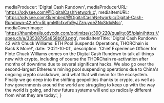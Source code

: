 
  mediaProducer: 'Digital Cash Rundown',
  mediaProducerURL: 'https://odysee.com/@DigitalCashNetwork:c',
  mediaItemURL:
    'https://odysee.com/$/embed/@DigitalCashNetwork:c/Digital-Cash-Rundown-42:e?r=5LgmMfcfxvfo9yJZzruyoeZNxStdxMsc',
  mediaCoverImage:
    'https://thumbnails.odycdn.com/optimize/s:390:220/quality:85/plain/https://spee.ch/e/33538795a858b6f3.png',
  mediaItemTitle:
    'Digital Cash Rundown 42 with Chuck Williams: ETH Pool Suspends Operations, THORChain is Back & More!',
  date: '2021-10-01',
  description:
    'Chief Experience Officer for Flote Chuck Williams comes on the Digital Cash Rundown to talk all things new with crypto, including of course the THORChain re-activation after months of downtime due to several significant hacks. We also go over the second-largest Ethereum mining pool suspending operations due to China&apos;s ongoing crypto crackdown, and what that will mean for the ecosystem. Finally we go deep into the shifting geopolitics thanks to crypto, as well as how governments around the world are struggling to keep up with the way the world is going, and how future systems will end up radically different from what they are today.',
}

